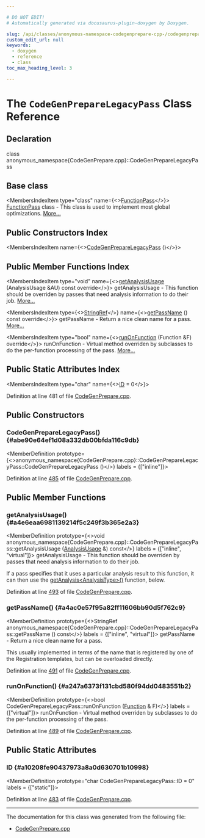 ```yaml
---

# DO NOT EDIT!
# Automatically generated via docusaurus-plugin-doxygen by Doxygen.

slug: /api/classes/anonymous-namespace-codegenprepare-cpp-/codegenpreparelegacypass
custom_edit_url: null
keywords:
  - doxygen
  - reference
  - class
toc_max_heading_level: 3

---
```





# The `CodeGenPrepareLegacyPass` Class Reference

<DoxygenPage pluginConfig={pluginConfig}>



## Declaration

<CodeBlock>class anonymous_namespace{CodeGenPrepare.cpp}::CodeGenPrepareLegacyPass</CodeBlock>

## Base class

<MembersIndex>

<MembersIndexItem
  type="class"
  name={<><a href="/docs/api/classes/llvm/functionpass">FunctionPass</a></>}>
<a href="/docs/api/classes/llvm/functionpass">FunctionPass</a> class - This class is used to implement most global optimizations. <a href="/docs/api/classes/llvm/functionpass/#details">More...</a>
</MembersIndexItem>

</MembersIndex>

## Public Constructors Index

<MembersIndex>

<MembersIndexItem
  name={<><a href="#abe90e64ef1d08a332db00bfda116c9db">CodeGenPrepareLegacyPass</a> ()</>}>
</MembersIndexItem>

</MembersIndex>

## Public Member Functions Index

<MembersIndex>

<MembersIndexItem
  type="void"
  name={<><a href="#a4e6eaa6981139214f5c249f3b365e2a3">getAnalysisUsage</a> (AnalysisUsage &amp;AU) const override</>}>
getAnalysisUsage - This function should be overriden by passes that need analysis information to do their job. <a href="#a4e6eaa6981139214f5c249f3b365e2a3">More...</a>
</MembersIndexItem>

<MembersIndexItem
  type={<><a href="/docs/api/classes/llvm/stringref">StringRef</a></>}
  name={<><a href="#a4ac0e57f95a82ff11606bb90d5f762c9">getPassName</a> () const override</>}>
getPassName - Return a nice clean name for a pass. <a href="#a4ac0e57f95a82ff11606bb90d5f762c9">More...</a>
</MembersIndexItem>

<MembersIndexItem
  type="bool"
  name={<><a href="#a247a6373f131cbd580f94dd0483551b2">runOnFunction</a> (Function &amp;F) override</>}>
runOnFunction - Virtual method overriden by subclasses to do the per-function processing of the pass. <a href="#a247a6373f131cbd580f94dd0483551b2">More...</a>
</MembersIndexItem>

</MembersIndex>

## Public Static Attributes Index

<MembersIndex>

<MembersIndexItem
  type="char"
  name={<><a href="#a10208fe90437973a8a0d630701b10998">ID</a> = 0</>}>
</MembersIndexItem>

</MembersIndex>


Definition at line 481 of file <a href="/docs/api/files/lib/lib/codegen/codegenprepare-cpp">CodeGenPrepare.cpp</a>.

<SectionDefinition>

## Public Constructors

### CodeGenPrepareLegacyPass() {#abe90e64ef1d08a332db00bfda116c9db}

<MemberDefinition
  prototype={<>anonymous&#95;namespace&#123;CodeGenPrepare.cpp&#125;::CodeGenPrepareLegacyPass::CodeGenPrepareLegacyPass ()</>}
  labels = {["inline"]}>

Definition at line <a href="/docs/api/files/lib/lib/codegen/codegenprepare-cpp/#l00485">485</a> of file <a href="/docs/api/files/lib/lib/codegen/codegenprepare-cpp">CodeGenPrepare.cpp</a>.
</MemberDefinition>

</SectionDefinition>

<SectionDefinition>

## Public Member Functions

### getAnalysisUsage() {#a4e6eaa6981139214f5c249f3b365e2a3}

<MemberDefinition
  prototype={<>void anonymous&#95;namespace&#123;CodeGenPrepare.cpp&#125;::CodeGenPrepareLegacyPass::getAnalysisUsage (<a href="/docs/api/classes/llvm/analysisusage">AnalysisUsage</a> &amp;) const</>}
  labels = {["inline", "virtual"]}>
getAnalysisUsage - This function should be overriden by passes that need analysis information to do their job.

If a pass specifies that it uses a particular analysis result to this function, it can then use the <a href="/docs/api/classes/llvm/pass/#a4863e5e463fb79955269fbf7fbf52b80">getAnalysis&lt;AnalysisType&gt;()</a> function, below.

Definition at line <a href="/docs/api/files/lib/lib/codegen/codegenprepare-cpp/#l00493">493</a> of file <a href="/docs/api/files/lib/lib/codegen/codegenprepare-cpp">CodeGenPrepare.cpp</a>.
</MemberDefinition>

### getPassName() {#a4ac0e57f95a82ff11606bb90d5f762c9}

<MemberDefinition
  prototype={<>StringRef anonymous&#95;namespace&#123;CodeGenPrepare.cpp&#125;::CodeGenPrepareLegacyPass::getPassName () const</>}
  labels = {["inline", "virtual"]}>
getPassName - Return a nice clean name for a pass.

This usually implemented in terms of the name that is registered by one of the Registration templates, but can be overloaded directly.

Definition at line <a href="/docs/api/files/lib/lib/codegen/codegenprepare-cpp/#l00491">491</a> of file <a href="/docs/api/files/lib/lib/codegen/codegenprepare-cpp">CodeGenPrepare.cpp</a>.
</MemberDefinition>

### runOnFunction() {#a247a6373f131cbd580f94dd0483551b2}

<MemberDefinition
  prototype={<>bool CodeGenPrepareLegacyPass::runOnFunction (<a href="/docs/api/classes/llvm/function">Function</a> &amp; F)</>}
  labels = {["virtual"]}>
runOnFunction - Virtual method overriden by subclasses to do the per-function processing of the pass.

Definition at line <a href="/docs/api/files/lib/lib/codegen/codegenprepare-cpp/#l00489">489</a> of file <a href="/docs/api/files/lib/lib/codegen/codegenprepare-cpp">CodeGenPrepare.cpp</a>.
</MemberDefinition>

</SectionDefinition>

<SectionDefinition>

## Public Static Attributes

### ID {#a10208fe90437973a8a0d630701b10998}

<MemberDefinition
  prototype="char CodeGenPrepareLegacyPass::ID = 0"
  labels = {["static"]}>

Definition at line <a href="/docs/api/files/lib/lib/codegen/codegenprepare-cpp/#l00483">483</a> of file <a href="/docs/api/files/lib/lib/codegen/codegenprepare-cpp">CodeGenPrepare.cpp</a>.
</MemberDefinition>

</SectionDefinition>

<hr/>

The documentation for this class was generated from the following file:

<ul>
<li><a href="/docs/api/files/lib/lib/codegen/codegenprepare-cpp">CodeGenPrepare.cpp</a></li>
</ul>

</DoxygenPage>
